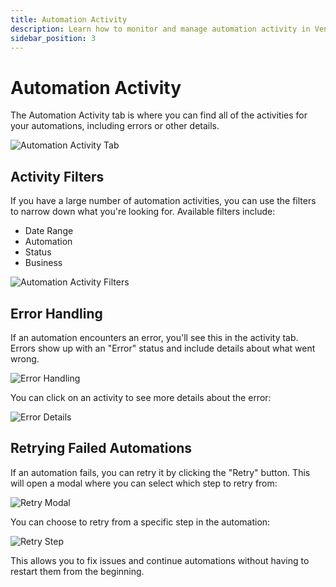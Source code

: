 ```yaml
---
title: Automation Activity
description: Learn how to monitor and manage automation activity in Vendasta
sidebar_position: 3
---
```


# Automation Activity

The Automation Activity tab is where you can find all of the activities for your automations, including errors or other details.

![Automation Activity Tab](/img/automations/activity/automation_activity_tab.jpg)

## Activity Filters

If you have a large number of automation activities, you can use the filters to narrow down what you're looking for. Available filters include:

- Date Range
- Automation
- Status
- Business

![Automation Activity Filters](/img/automations/activity/automation_activity_filters.jpg)

## Error Handling

If an automation encounters an error, you'll see this in the activity tab. Errors show up with an "Error" status and include details about what went wrong.

![Error Handling](/img/automations/activity/automation_error_handling.jpg)

You can click on an activity to see more details about the error:

![Error Details](/img/automations/activity/automation_error_display.jpg)

## Retrying Failed Automations

If an automation fails, you can retry it by clicking the "Retry" button. This will open a modal where you can select which step to retry from:

![Retry Modal](/img/automations/activity/automation_retry_modal.jpg)

You can choose to retry from a specific step in the automation:

![Retry Step](/img/automations/activity/automation_retry_step.jpg)

This allows you to fix issues and continue automations without having to restart them from the beginning.